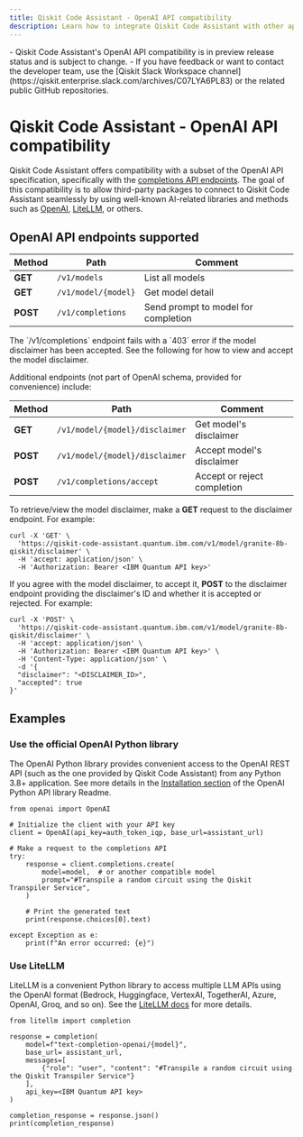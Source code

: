```yaml
---
title: Qiskit Code Assistant - OpenAI API compatibility
description: Learn how to integrate Qiskit Code Assistant with other applications through the OpenAI completions API.
---
```


<Admonition type="note" title="Notes">
    - Qiskit Code Assistant's OpenAI API compatibility is in preview release status and is subject to change.
    - If you have feedback or want to contact the developer team, use the [Qiskit Slack Workspace channel](https://qiskit.enterprise.slack.com/archives/C07LYA6PL83) or the related public GitHub repositories.
</Admonition>

# Qiskit Code Assistant - OpenAI API compatibility

Qiskit Code Assistant offers compatibility with a subset of the OpenAI API specification, specifically with the [completions API endpoints](https://platform.openai.com/docs/api-reference/completions). The goal of this compatibility is to allow third-party packages to connect to Qiskit Code Assistant seamlessly by using well-known AI-related libraries and methods such as [OpenAI](https://github.com/openai/openai-python), [LiteLLM](https://github.com/BerriAI/litellm), or others.

## OpenAI API endpoints supported

| Method | Path | Comment |
|--|--|---|
| **GET** | `/v1/models` | List all models |
| **GET** | `/v1/model/{model}` | Get model detail |
| **POST** | `/v1/completions` | Send prompt to model for completion |

<Admonition type="note">
The `/v1/completions` endpoint fails with a `403` error if the model disclaimer has been accepted. See the following for how to view and accept the model disclaimer.
</Admonition>

Additional endpoints (not part of OpenAI schema, provided for convenience) include:

| Method | Path | Comment |
|--|--|---|
| **GET** | `/v1/model/{model}/disclaimer` | Get model's disclaimer |
| **POST** | `/v1/model/{model}/disclaimer` | Accept model's disclaimer |
| **POST** | `/v1/completions/accept` | Accept or reject completion |

To retrieve/view the model disclaimer, make a **GET** request to the disclaimer endpoint. For example:

```
curl -X 'GET' \
  'https://qiskit-code-assistant.quantum.ibm.com/v1/model/granite-8b-qiskit/disclaimer' \
  -H 'accept: application/json' \
  -H 'Authorization: Bearer <IBM Quantum API key>'
```

If you agree with the model disclaimer, to accept it, **POST** to the disclaimer endpoint providing the disclaimer's ID and whether it is accepted or rejected. For example:

```
curl -X 'POST' \
  'https://qiskit-code-assistant.quantum.ibm.com/v1/model/granite-8b-qiskit/disclaimer' \
  -H 'accept: application/json' \
  -H 'Authorization: Bearer <IBM Quantum API key>' \
  -H 'Content-Type: application/json' \
  -d '{
  "disclaimer": "<DISCLAIMER_ID>",
  "accepted": true
}'
```


## Examples

### Use the official OpenAI Python library

The OpenAI Python library provides convenient access to the OpenAI REST API (such as the one provided by Qiskit Code Assistant) from any Python 3.8+ application. See more details in the [Installation section](https://github.com/openai/openai-python?tab=readme-ov-file#installation) of the OpenAI Python API library Readme.


```
from openai import OpenAI

# Initialize the client with your API key
client = OpenAI(api_key=auth_token_iqp, base_url=assistant_url)

# Make a request to the completions API
try:
    response = client.completions.create(
        model=model,  # or another compatible model
        prompt="#Transpile a random circuit using the Qiskit Transpiler Service",
    )

    # Print the generated text
    print(response.choices[0].text)

except Exception as e:
    print(f"An error occurred: {e}")
```

### Use LiteLLM

LiteLLM is a convenient Python library to access multiple LLM APIs using the OpenAI format (Bedrock, Huggingface, VertexAI, TogetherAI, Azure, OpenAI, Groq, and so on). See the [LiteLLM docs](https://github.com/BerriAI/litellm?tab=readme-ov-file#usage-docs) for more details.

```
from litellm import completion

response = completion(
    model=f"text-completion-openai/{model}",
    base_url= assistant_url,
    messages=[
        {"role": "user", "content": "#Transpile a random circuit using the Qiskit Transpiler Service"}
    ],
    api_key=<IBM Quantum API key>
)

completion_response = response.json()
print(completion_response)

```
